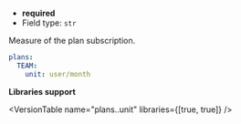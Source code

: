 
- **required**
- Field type: `str`

Measure of the plan subscription.

```yaml
plans:
  TEAM:
    unit: user/month
```

**Libraries support**

<VersionTable name="plans.<name>.unit" libraries={[true, true]} />
